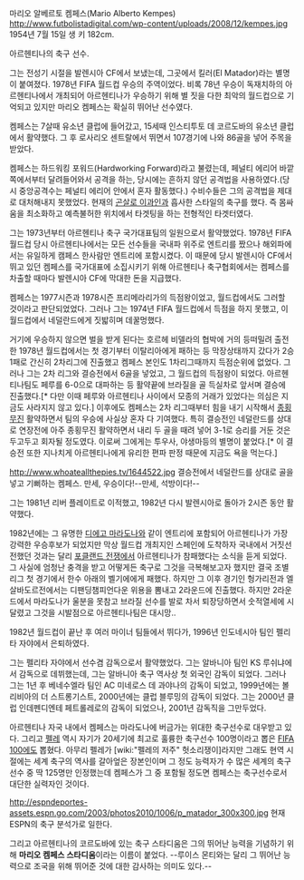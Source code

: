 마리오 알베르토 켐페스(Mario Alberto Kempes)
http://www.futbolistadigital.com/wp-content/uploads/2008/12/kempes.jpg
1954년 7월 15일 생
키 182cm.

아르헨티나의 축구 선수. 

그는 전성기 시절을 발렌시아 CF에서 보냈는데, 그곳에서 킬러(El Matador)라는 별명이 붙여졌다. 1978년 FIFA 월드컵 우승의 주역이었다. 비록 78년 우승이 독재치하의 아르헨티나에서 개최되어 아르헨티나가 우승하기 위해 별 짓을 다한 최악의 월드컵으로 기억되고 있지만 마리오 켐페스는 확실히 뛰어난 선수였다. 

켐페스는 7살때 유소년 클럽에 들어갔고, 15세때 인스티투토 데 코르도바의 유소년 클럽에서 활약했다. 그 후 로사리오 센트랄에서 뛰면서 107경기에 나와 86골을 넣어 주목을 받았다. 

켐페스는 하드워킹 포워드(Hardworking Forward)라고 불렸는데, 페널티 에리어 바깥쪽에서부터 달려들어와서 공격을 하는, 당시에는 흔하지 않던 공격법을 사용하였다.(당시 중앙공격수는 페널티 에리어 안에서 혼자 활동했다.) 수비수들은 그의 공격법을 제대로 대처해내지 못했었다. 현재의 [[곤살로 이과인]]과 흡사한 스타일의 축구를 했다. 즉 몸싸움을 최소화하고 예측불허한 위치에서 타겟팅을 하는 전형적인 타겟터였다.

그는 1973년부터 아르헨티나 축구 국가대표팀의 일원으로서 활약했었다. 1978년 FIFA 월드컵 당시 아르헨티나에서는 모든 선수들을 국내파 위주로 엔트리를 짰으나 해외파에서는 유일하게 캠페스 한사람만 엔트리에 포함시켰다. 이 때문에 당시 발렌시아 CF에서 뛰고 있던 켐페스를 국가대표에 소집시키기 위해 아르헨티나 축구협회에서는 켐페스를 차출할 때마다 발렌시아 CF에 막대한 돈을 지급했다. 

켐페스는 1977시즌과 1978시즌 프리메라리가의 득점왕이었고, 월드컵에서도 그러할 것이라고 판단되었었다. 그러나 그는 1974년 FIFA 월드컵에서 득점을 하지 못했고, 이 월드컵에서 네덜란드에게 짓밟히며 데꿀멍했다. 

거기에 우승하지 않으면 벌을 받게 된다는 호르헤 비델라의 협박에 거의 등떠밀려 출전한 1978년 월드컵에서는 첫 경기부터 이탈리아에게 패하는 등 막장상태까지 갔다가 2승1패로 간신히 2차리그에 진출했고 켐페스 본인도 1차리그때까지 득점순위에 없었다. 그러나 그는 2차 리그와 결승전에서 6골을 넣었고, 그 월드컵의 득점왕이 되었다. 아르헨티나팀도 페루를 6-0으로 대파하는 등 활약끝에 브라질을 골 득실차로 앞서며 결승에 진출했다.[* 다만 이때 페루와 아르헨티나 사이에서 모종의 거래가 있었다는 의심은 지금도 사라지지 않고 있다.] 이후에도 켐페스는 2차 리그때부터 힘을 내기 시작해서 [[종횡무진]] 활약하면서 팀의 우승에 사실상 혼자 다 기여했다. 특히 결승전인 네덜란드를 상대로 연장전에 아주 종횡무진 활약하면서 내리 두 골을 때려 넣어 3-1로 승리를 거둔 것은 두고두고 회자될 정도였다. 이로써 그에게는 투우사, 야생마등의 별명이 붙었다.[* 이 결승전 또한 지나치게 아르헨티나에게 유리한 편파 판정 때문에 지금도 욕을 먹는다.]

http://www.whoateallthepies.tv/1644522.jpg
결승전에서 네덜란드를 상대로 골을 넣고 기뻐하는 켐페스. 만세, 우승이다!--만세, 석방이다!--

그는 1981년 리버 플레이트로 이적했고, 1982년 다시 발렌시아로 돌아가 2시즌 동안 활약했다. 

1982년에는 그 유명한 [[디에고 마라도나]]와 같이 엔트리에 포함되어 아르헨티나가 가장 강력한 우승후보가 되었지만 막상 월드컵 개최지인 스페인에 도착하자 국내에서 거짓선전했던 것과는 달리 [[포클랜드 전쟁]]에서 아르헨티나가 참패했다는 소식을 듣게 되었다. 그 사실에 엄청난 충격을 받고 어떻게든 축구로 그것을 극복해보고자 했지만 결국 조별리그 첫 경기에서 한수 아래의 벨기에에게 패했다. 하지만 그 이후 경기인 헝가리전과 엘살바도르전에서는 디팬딩챔피언다운 위용을 뽐내고 2라운드에 진출했다. 하지만 2라운드에서 마라도나가 울분을 못참고 브라질 선수를 발로 차서 퇴장당하면서 숫적열세에 시달렸고 그것을 시발점으로 아르헨티나팀은 대시망..

1982년 월드컵이 끝난 후 여러 마이너 팀들에서 뛰다가, 1996년 인도네시아 팀인 펠리타 자야에서 은퇴하였다.

그는 펠리타 자야에서 선수겸 감독으로서 활약했었다. 그는 알바니아 팀인 KS 루쉬냐에서 감독으로 데뷔했는데, 그는 알바니아 축구 역사상 첫 외국인 감독이 되었다. 그러나 그는 1년 후 베네수엘라 팀인 AC 미네로스 데 과야나의 감독이 되었고, 1999년에는 볼리비아의 더 스트롱기스트, 2000년에는 클럽 블루밍의 감독이 되었다. 그는 2000년 클럽 인데펜디엔테 페트롤레로의 감독이 되었으나, 2001년 감독직을 그만두었다.

아르헨티나 자국 내에서 켐페스는 마라도나에 버금가는 위대한 축구선수로 대우받고 있다. 그리고 [[펠레]] 역시 자기가 20세기에 최고로 훌륭한 축구선수 100명이라고 뽑은 [[FIFA 100]]에도 뽑혔다. 아무리 펠레가 [wiki:"펠레의 저주" 헛소리쟁이]라지만 그래도 현역 시절에는 세계 축구의 역사를 갈아엎은 장본인이며 그 정도 능력자가 수 많은 세계의 축구선수 중 딱 125명만 인정했는데 켐페스가 그 중 포함될 정도면 켐페스는 축구선수로서 대단한 실력자인 것이다.

http://espndeportes-assets.espn.go.com/2003/photos2010/1006/p_matador_300x300.jpg
현재 ESPN의 축구 분석가로 일한다.

그리고 아르헨티나의 코르도바에 있는 축구 스타디움은 그의 뛰어난 능력을 기념하기 위해 '''마리오 켐페스 스타디움'''이라는 이름이 붙었다. --루이스 몬티와는 달리 그 뛰어난 능력으로 조국을 위해 뛰어준 것에 대한 감사하는 의미도 있다.--
